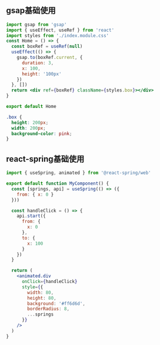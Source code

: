 ## gsap基础使用

```jsx
import gsap from 'gsap'
import { useEffect, useRef } from 'react'
import styles from './index.module.css'
const Home = () => {
  const boxRef = useRef(null)
  useEffect(() => {
    gsap.to(boxRef.current, {
      duration: 3,
      x: 100,
      height: '100px'
    })
  }, [])
  return <div ref={boxRef} className={styles.box}></div>
}

export default Home
```

```css
.box {
  height: 200px;
  width: 200px;
  background-color: pink;
}
```

## react-spring基础使用

```jsx
import { useSpring, animated } from '@react-spring/web'

export default function MyComponent() {
  const [springs, api] = useSpring(() => ({
    from: { x: 0 }
  }))

  const handleClick = () => {
    api.start({
      from: {
        x: 0
      },
      to: {
        x: 100
      }
    })
  }

  return (
    <animated.div
      onClick={handleClick}
      style={{
        width: 80,
        height: 80,
        background: '#ff6d6d',
        borderRadius: 8,
        ...springs
      }}
    />
  )
}
```



